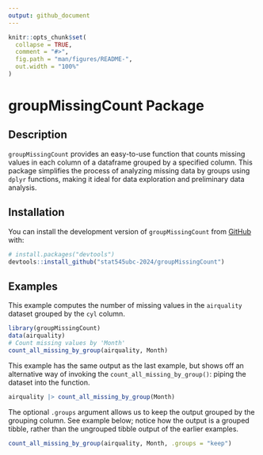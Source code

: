 ```yaml
---
output: github_document
---
```


<!-- README.md is generated from README.Rmd. Please edit that file -->

```r
knitr::opts_chunk$set(
  collapse = TRUE,
  comment = "#>",
  fig.path = "man/figures/README-",
  out.width = "100%"
)
```

# groupMissingCount Package

<!-- badges: start -->

<!-- badges: end -->

## Description

`groupMissingCount` provides an easy-to-use function that counts missing values in each column of a dataframe grouped by a specified column. This package simplifies the process of analyzing missing data by groups using `dplyr` functions, making it ideal for data exploration and preliminary data analysis.

## Installation

You can install the development version of `groupMissingCount` from [GitHub](https://github.com/) with:

``` r
# install.packages("devtools")
devtools::install_github("stat545ubc-2024/groupMissingCount")
```

## Examples

This example computes the number of missing values in the `airquality` dataset grouped by the `cyl` column.

```r
library(groupMissingCount)
data(airquality)
# Count missing values by 'Month'
count_all_missing_by_group(airquality, Month)
```

This example has the same output as the last example, but shows off an alternative way of invoking the `count_all_missing_by_group()`: piping the dataset into the function.

```r
airquality |> count_all_missing_by_group(Month) 
```

The optional `.groups` argument allows us to keep the output grouped by the grouping column. See example below; notice how the output is a grouped tibble, rather than the ungrouped tibble output of the earlier examples.

```r
count_all_missing_by_group(airquality, Month, .groups = "keep")
```
